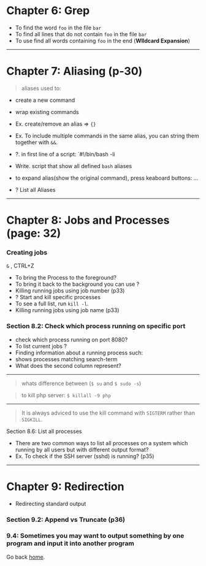 # Chapter 6: Grep

- To find the word `foo` in the file `bar`
- To find all lines that do not contain `foo` in the file `bar`
- To use find all words containing `foo` in the end (**WIldcard Expansion**)
--------------

# Chapter 7: Aliasing (p-30)

> aliases used to:
 - create a new command
 - wrap existing commands

- Ex. create/remove an alias => `{}`
- Ex. To include multiple commands in the same alias, you can string them together with `&&`.
- ?. in first line of a script: `#!/bin/bash -li
- Write. script that show all defined `bash` aliases
- to expand alias(show the original command), press keaboard buttons: ...
- ? List all Aliases

-----------------

# Chapter 8: Jobs and Processes (page: 32)

### Creating jobs
`&` , CTRL+Z

- To bring the Process to the foreground?
- To bring it back to the background you can use ?
- Killing running jobs using job number (p33)
- ? Start and kill specific processes
- To see a full list, run `kill -l`.
- Killing running jobs using job name (p33)

### Section 8.2: Check which process running on specific port
- check which process running on port 8080?
- To list current jobs ?
- Finding information about a running process such:
- shows processes matching search-term
- What does the second column represent?

----------------------------

> whats difference between
 (`$ su` and `$ sudo -s`)

> to kill php server: `$ killall -9 php`

--------------------------

> It is always adviced to use the kill command with `SIGTERM` rather than `SIGKILL`.

Section 8.6: List all processes
- There are two common ways to list all processes on a system which running by all users but with different output format?
-  Ex. To check if the SSH server (sshd) is running? (p35)

---------------------------------

# Chapter 9: Redirection

- Redirecting standard output

### Section 9.2: Append vs Truncate (p36)

### 9.4: Sometimes you may want to output something by one program and input it into another program


Go back [home](/).